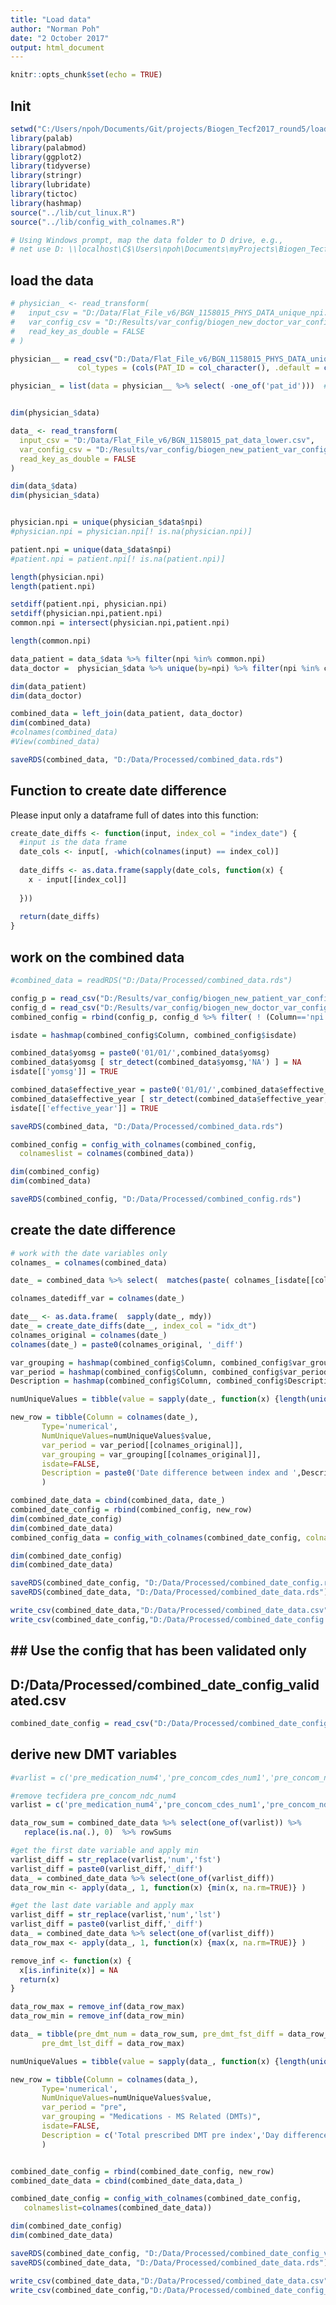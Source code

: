```yaml
---
title: "Load data"
author: "Norman Poh"
date: "2 October 2017"
output: html_document
---
```


```r
knitr::opts_chunk$set(echo = TRUE)
```

## Init
```r
setwd("C:/Users/npoh/Documents/Git/projects/Biogen_Tecf2017_round5/loading")
library(palab)
library(palabmod)
library(ggplot2)
library(tidyverse)
library(stringr)
library(lubridate)
library(tictoc)
library(hashmap)
source("../lib/cut_linux.R")
source("../lib/config_with_colnames.R")

# Using Windows prompt, map the data folder to D drive, e.g., 
# net use D: \\localhost\C$\Users\npoh\Documents\myProjects\Biogen_Tecfidera

```

## load the data

```r
# physician_ <- read_transform(
#   input_csv = "D:/Data/Flat_File_v6/BGN_1158015_PHYS_DATA_unique_npi.csv",
#   var_config_csv = "D:/Results/var_config/biogen_new_doctor_var_config.csv",
#   read_key_as_double = FALSE
# )

physician__ = read_csv("D:/Data/Flat_File_v6/BGN_1158015_PHYS_DATA_unique_npi.csv",
               col_types = (cols(PAT_ID = col_character(), .default = col_guess())))

physician_ = list(data = physician__ %>% select( -one_of('pat_id')))  #%>% duplicated( by = npi)


dim(physician_$data)

data_ <- read_transform(
  input_csv = "D:/Data/Flat_File_v6/BGN_1158015_pat_data_lower.csv",
  var_config_csv = "D:/Results/var_config/biogen_new_patient_var_config.csv",
  read_key_as_double = FALSE
)

```

```r
dim(data_$data)
dim(physician_$data)


physician.npi = unique(physician_$data$npi)
#physician.npi = physician.npi[! is.na(physician.npi)]

patient.npi = unique(data_$data$npi)
#patient.npi = patient.npi[! is.na(patient.npi)]

length(physician.npi)
length(patient.npi)

setdiff(patient.npi, physician.npi)
setdiff(physician.npi,patient.npi)
common.npi = intersect(physician.npi,patient.npi)

length(common.npi)

data_patient = data_$data %>% filter(npi %in% common.npi)
data_doctor =  physician_$data %>% unique(by=npi) %>% filter(npi %in% common.npi)

dim(data_patient)
dim(data_doctor)

combined_data = left_join(data_patient, data_doctor)
dim(combined_data)
#colnames(combined_data)
#View(combined_data)

saveRDS(combined_data, "D:/Data/Processed/combined_data.rds")

```
## Function to create date difference

Please input only a dataframe full of dates into this function:

```r


create_date_diffs <- function(input, index_col = "index_date") {
  #input is the data frame
  date_cols <- input[, -which(colnames(input) == index_col)]
  
  date_diffs <- as.data.frame(sapply(date_cols, function(x) { 
    x - input[[index_col]]
    
  }))
  
  return(date_diffs)
}

```
## work on the combined data
```r
#combined_data = readRDS("D:/Data/Processed/combined_data.rds")

config_p = read_csv("D:/Results/var_config/biogen_new_patient_var_config.csv")
config_d = read_csv("D:/Results/var_config/biogen_new_doctor_var_config.csv")
combined_config = rbind(config_p, config_d %>% filter( ! (Column=='npi') | ! (Column=='npi')))

isdate = hashmap(combined_config$Column, combined_config$isdate)

combined_data$yomsg = paste0('01/01/',combined_data$yomsg)
combined_data$yomsg [ str_detect(combined_data$yomsg,'NA') ] = NA
isdate[['yomsg']] = TRUE

combined_data$effective_year = paste0('01/01/',combined_data$effective_year)
combined_data$effective_year [ str_detect(combined_data$effective_year,'NA') ] = NA
isdate[['effective_year']] = TRUE

saveRDS(combined_data, "D:/Data/Processed/combined_data.rds")

combined_config = config_with_colnames(combined_config,
  colnameslist = colnames(combined_data))

dim(combined_config)
dim(combined_data)

saveRDS(combined_config, "D:/Data/Processed/combined_config.rds")

```

## create the date difference

```r
# work with the date variables only
colnames_ = colnames(combined_data)

date_ = combined_data %>% select(  matches(paste( colnames_[isdate[[colnames_]]], collapse="|")))

colnames_datediff_var = colnames(date_)

date__ <- as.data.frame(  sapply(date_, mdy))
date_ = create_date_diffs(date__, index_col = "idx_dt")
colnames_original = colnames(date_)
colnames(date_) = paste0(colnames_original, '_diff')

var_grouping = hashmap(combined_config$Column, combined_config$var_grouping)
var_period = hashmap(combined_config$Column, combined_config$var_period)
Description = hashmap(combined_config$Column, combined_config$Description)

numUniqueValues = tibble(value = sapply(date_, function(x) {length(unique((x)))}))

new_row = tibble(Column = colnames(date_), 
       Type='numerical',
       NumUniqueValues=numUniqueValues$value,
       var_period = var_period[[colnames_original]],
       var_grouping = var_grouping[[colnames_original]],
       isdate=FALSE,
       Description = paste0('Date difference between index and ',Description[[colnames_original]])
       )

combined_date_data = cbind(combined_data, date_)
combined_date_config = rbind(combined_config, new_row)
dim(combined_date_config)
dim(combined_date_data)
combined_config_data = config_with_colnames(combined_date_config, colnameslist=colnames(combined_date_data))

dim(combined_date_config)
dim(combined_date_data)

saveRDS(combined_date_config, "D:/Data/Processed/combined_date_config.rds")
saveRDS(combined_date_data, "D:/Data/Processed/combined_date_data.rds")

write_csv(combined_date_data,"D:/Data/Processed/combined_date_data.csv")
write_csv(combined_date_config,"D:/Data/Processed/combined_date_config.csv")


```
## Use the config that has been validated only
----------------------------------------------------------------
D:/Data/Processed/combined_date_config_validated.csv
----------------------------------------------------------------
```r

combined_date_config = read_csv("D:/Data/Processed/combined_date_config_validated.csv")
```
## derive new DMT variables

```r
#varlist = c('pre_medication_num4','pre_concom_cdes_num1','pre_concom_ndc_num2','pre_medication_num7','pre_concom_ndc_num4','pre_concom_ndc_num5','pre_concom_ndc_num6','pre_medication_num11','pre_medication_num12')

#remove tecfidera pre_concom_ndc_num4
varlist = c('pre_medication_num4','pre_concom_cdes_num1','pre_concom_ndc_num2','pre_medication_num7','pre_concom_ndc_num5','pre_concom_ndc_num6','pre_medication_num11','pre_medication_num12')

data_row_sum = combined_date_data %>% select(one_of(varlist)) %>%
   replace(is.na(.), 0)  %>% rowSums

#get the first date variable and apply min
varlist_diff = str_replace(varlist,'num','fst')
varlist_diff = paste0(varlist_diff,'_diff')
data_ = combined_date_data %>% select(one_of(varlist_diff))
data_row_min <- apply(data_, 1, function(x) {min(x, na.rm=TRUE)} )

#get the last date variable and apply max
varlist_diff = str_replace(varlist,'num','lst')
varlist_diff = paste0(varlist_diff,'_diff')
data_ = combined_date_data %>% select(one_of(varlist_diff))
data_row_max <- apply(data_, 1, function(x) {max(x, na.rm=TRUE)} ) 

remove_inf <- function(x) {
  x[is.infinite(x)] = NA
  return(x)
}

data_row_max = remove_inf(data_row_max)
data_row_min = remove_inf(data_row_min)

data_ = tibble(pre_dmt_num = data_row_sum, pre_dmt_fst_diff = data_row_min, 
       pre_dmt_lst_diff = data_row_max)

numUniqueValues = tibble(value = sapply(data_, function(x) {length(unique((x)))}))

new_row = tibble(Column = colnames(data_), 
       Type='numerical',
       NumUniqueValues=numUniqueValues$value,
       var_period = "pre",
       var_grouping = "Medications - MS Related (DMTs)",
       isdate=FALSE,
       Description = c('Total prescribed DMT pre index','Day difference between index and first date of DMT prescription in preindex period', 'Day difference between index and last date of DMT prescription in preindex period')
       )


combined_date_config = rbind(combined_date_config, new_row)
combined_date_data = cbind(combined_date_data,data_)

combined_date_config = config_with_colnames(combined_date_config,
   colnameslist=colnames(combined_date_data))

dim(combined_date_config)
dim(combined_date_data)

saveRDS(combined_date_config, "D:/Data/Processed/combined_date_config_validated.rds")
saveRDS(combined_date_data, "D:/Data/Processed/combined_date_data.rds")

write_csv(combined_date_data,"D:/Data/Processed/combined_date_data.csv")
write_csv(combined_date_config,"D:/Data/Processed/combined_date_config_validated.csv")


```
